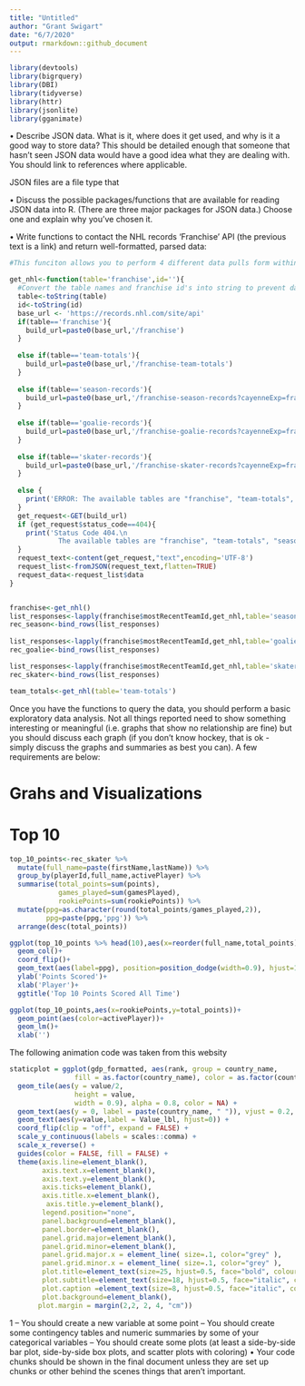 ```yaml
---
title: "Untitled"
author: "Grant Swigart"
date: "6/7/2020"
output: rmarkdown::github_document
---
```


```r
library(devtools)
library(bigrquery)
library(DBI)
library(tidyverse)
library(httr)
library(jsonlite)
library(gganimate)
```



• Describe JSON data. What is it, where does it get used, and why is it a good way to store data? This
should be detailed enough that someone that hasn’t seen JSON data would have a good idea what they
are dealing with. You should link to references where applicable.

JSON files are a file type that

• Discuss the possible packages/functions that are available for reading JSON data into R. (There are
three major packages for JSON data.) Choose one and explain why you’ve chosen it.





• Write functions to contact the NHL records ‘Franchise’ API (the previous text is a link) and return
well-formatted, parsed data:

```r


#This funciton allows you to perform 4 different data pulls form within the API.

get_nhl<-function(table='franchise',id=''){
  #Convert the table names and franchise id's into string to prevent data issues with logical checks. 
  table<-toString(table)
  id<-toString(id)
  base_url <- 'https://records.nhl.com/site/api'
  if(table=='franchise'){
    build_url=paste0(base_url,'/franchise')
  }
  
  else if(table=='team-totals'){
    build_url=paste0(base_url,'/franchise-team-totals')
  }
  
  else if(table=='season-records'){
    build_url=paste0(base_url,'/franchise-season-records?cayenneExp=franchiseId=',id)
  }
  
  else if(table=='goalie-records'){
    build_url=paste0(base_url,'/franchise-goalie-records?cayenneExp=franchiseId=',id)
  }
  
  else if(table=='skater-records'){
    build_url=paste0(base_url,'/franchise-skater-records?cayenneExp=franchiseId=',id)
  }
  
  else {
    print('ERROR: The available tables are "franchise", "team-totals", "season-records", "goalie-records", "skater-records"')
  }
  get_request<-GET(build_url)
  if (get_request$status_code==404){
    print('Status Code 404.\n
            The available tables are "franchise", "team-totals", "season-records", "goalie-records", "skater-records" and the available freanchiseIDs can be seen in the franchise table.')
  }
  request_text<-content(get_request,"text",encoding='UTF-8')
  request_list<-fromJSON(request_text,flatten=TRUE)
  request_data<-request_list$data
}


franchise<-get_nhl()                      
list_responses<-lapply(franchise$mostRecentTeamId,get_nhl,table='season-records')
rec_season<-bind_rows(list_responses)
                     
list_responses<-lapply(franchise$mostRecentTeamId,get_nhl,table='goalie-records')
rec_goalie<-bind_rows(list_responses)

list_responses<-lapply(franchise$mostRecentTeamId,get_nhl,table='skater-records')
rec_skater<-bind_rows(list_responses)

team_totals<-get_nhl(table='team-totals')
```

Once you have the functions to query the data, you should perform a basic exploratory data analysis.
Not all things reported need to show something interesting or meaningful (i.e. graphs that show no
relationship are fine) but you should discuss each graph (if you don’t know hockey, that is ok - simply
discuss the graphs and summaries as best you can). A few requirements are below: 

# Grahs and Visualizations

# Top 10 
```r
top_10_points<-rec_skater %>%
  mutate(full_name=paste(firstName,lastName)) %>%
  group_by(playerId,full_name,activePlayer) %>%
  summarise(total_points=sum(points),
            games_played=sum(gamesPlayed),
            rookiePoints=sum(rookiePoints)) %>%
  mutate(ppg=as.character(round(total_points/games_played,2)),
         ppg=paste(ppg,'ppg')) %>%
  arrange(desc(total_points))

ggplot(top_10_points %>% head(10),aes(x=reorder(full_name,total_points),y=total_points))+
  geom_col()+ 
  coord_flip()+
  geom_text(aes(label=ppg), position=position_dodge(width=0.9), hjust=1.2,vjust=.2)+
  ylab('Points Scored')+
  xlab('Player')+
  ggtitle('Top 10 Points Scored All Time')

```

```r
ggplot(top_10_points,aes(x=rookiePoints,y=total_points))+
  geom_point(aes(color=activePlayer))+
  geom_lm()+
  xlab('')


```



The following animation code was taken from this websity 

```r
staticplot = ggplot(gdp_formatted, aes(rank, group = country_name, 
                fill = as.factor(country_name), color = as.factor(country_name))) +
  geom_tile(aes(y = value/2,
                height = value,
                width = 0.9), alpha = 0.8, color = NA) +
  geom_text(aes(y = 0, label = paste(country_name, " ")), vjust = 0.2, hjust = 1) +
  geom_text(aes(y=value,label = Value_lbl, hjust=0)) +
  coord_flip(clip = "off", expand = FALSE) +
  scale_y_continuous(labels = scales::comma) +
  scale_x_reverse() +
  guides(color = FALSE, fill = FALSE) +
  theme(axis.line=element_blank(),
        axis.text.x=element_blank(),
        axis.text.y=element_blank(),
        axis.ticks=element_blank(),
        axis.title.x=element_blank(),
         axis.title.y=element_blank(),
        legend.position="none",
        panel.background=element_blank(),
        panel.border=element_blank(),
        panel.grid.major=element_blank(),
        panel.grid.minor=element_blank(),
        panel.grid.major.x = element_line( size=.1, color="grey" ),
        panel.grid.minor.x = element_line( size=.1, color="grey" ),
        plot.title=element_text(size=25, hjust=0.5, face="bold", colour="grey", vjust=-1),
        plot.subtitle=element_text(size=18, hjust=0.5, face="italic", color="grey"),
        plot.caption =element_text(size=8, hjust=0.5, face="italic", color="grey"),
        plot.background=element_blank(),
       plot.margin = margin(2,2, 2, 4, "cm"))
```




















1
– You should create a new variable at some point
– You should create some contingency tables and numeric summaries by some of your categorical
variables
– You should create some plots (at least a side-by-side bar plot, side-by-side box plots, and scatter
plots with coloring)
• Your code chunks should be shown in the final document unless they are set up chunks or other behind
the scenes things that aren’t important.
